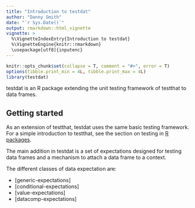 ```yaml
---
title: "Introduction to testdat"
author: "Danny Smith"
date: "`r Sys.Date()`"
output: rmarkdown::html_vignette
vignette: >
  %\VignetteIndexEntry{Introduction to testdat}
  %\VignetteEngine{knitr::rmarkdown}
  \usepackage[utf8]{inputenc}
---
```


```r
knitr::opts_chunk$set(collapse = T, comment = "#>", error = T)
options(tibble.print_min = 4L, tibble.print_max = 4L)
library(testdat)
```

testdat is an R package extending the unit testing framework of testthat to data frames.

## Getting started

As an extension of testthat, testdat uses the same basic testing framework. For 
a simple introduction to testthat, see the section on testing in
[R packages](http://r-pkgs.had.co.nz/tests.html).

The main addition in testdat is a set of expectations designed for testing data
frames and a mechanism to attach a data frame to a context.

The different classes of data expectation are:

- [generic-expectations]
- [conditional-expectations]
- [value-expectations]
- [datacomp-expectations]
